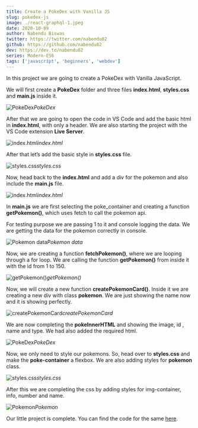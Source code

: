 ```yaml
---
title: Create a PokeDex with Vanilla JS
slug: pokedex-js
image: ./react-graphql-1.jpeg
date: 2020-10-09
author: Nabendu Biswas
twitter: https://twitter.com/nabendu82
github: https://github.com/nabendu82
dev: https://dev.to/nabendu82
series: Modern-ES6
tags: ['javascript', 'beginners', 'webdev']
---
```


In this project we are going to create a PokeDex with Vanilla JavaScript.

We will first create a **PokeDex** folder and three files **index.html**, **styles.css** and **main.js** inside it.

![PokeDex](https://ik.imagekit.io/thewebdev/JS-Projects/Pokedex/1_33IsUW8OUJ.png)*PokeDex*

After that we are going to open the code in VS Code and add the basic html in **index.html**, with only a header. We are also starting the project with the VS Code extension **Live Server**.

![index.html](https://ik.imagekit.io/thewebdev/JS-Projects/Pokedex/2_WQOOku87fz.png)*index.html*

After that let’s add the basic style in **styles.css** file.

![styles.css](https://ik.imagekit.io/thewebdev/JS-Projects/Pokedex/3_v-v1SkERTz.png)*styles.css*

Now, head back to the **index.html** and add a div for the pokemon and also include the **main.js** file.

![index.html](https://ik.imagekit.io/thewebdev/JS-Projects/Pokedex/4_t4_qj-XK7.png)*index.html*

In **main.js** we are first selecting the poke_container and creating a function **getPokemon()**, which uses fetch to call the pokemon api.

For testing purpose we are passing 1 to it and console logging the data. We are getting the data for the pokemon correctly in console.

![Pokemon data](https://ik.imagekit.io/thewebdev/JS-Projects/Pokedex/5_28e4WaWxCV.png)*Pokemon data*

Now, we are creating a function **fetchPokemon()**, where we are looping through a for loop. We are calling the function **getPokemon()** from inside it with the id from 1 to 150.

![getPokemon()](https://ik.imagekit.io/thewebdev/JS-Projects/Pokedex/6_4hoVp_bcvK.png)*getPokemon()*

Now, we will create a new function **createPokemonCard()**. Inside it we are creating a new div with class **pokemon**. We are just showing the name now and it is showing perfectly.

![createPokemonCard](https://ik.imagekit.io/thewebdev/JS-Projects/Pokedex/7_H4e5lKXOhE.png)*createPokemonCard*

We are now completing the **pokeInnerHTML** and showing the image, id , name and type. We had also added the required html.

![PokeDex](https://ik.imagekit.io/thewebdev/JS-Projects/Pokedex/8_gpeFC4eDrE.png)*PokeDex*

Now, we only need to style our pokemons. So, head over to **styles.css** and make the **poke-container** a flexbox. We are also adding styles for **pokemon** class.

![styles.css](https://ik.imagekit.io/thewebdev/JS-Projects/Pokedex/9_q1FT2lYo7G.png)*styles.css*

After this we are completing the css by adding styles for img-container, info, number and name.

![Pokemon](https://ik.imagekit.io/thewebdev/JS-Projects/Pokedex/10_QKFs2GswTE.png)*Pokemon*

Our little project is complete. You can find the code for the same [here](https://github.com/nabendu82/PokeDex).
